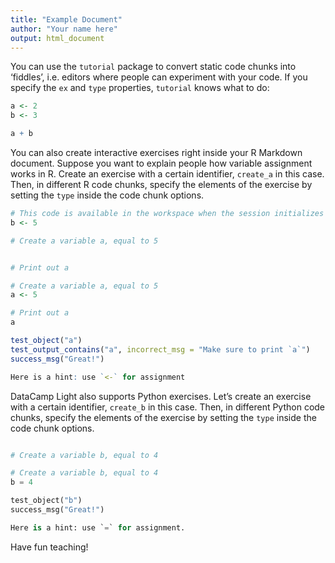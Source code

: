 ```yaml
---
title: "Example Document"
author: "Your name here"
output: html_document
---
```


You can use the `tutorial` package to convert static code chunks into 'fiddles', i.e. editors where people can experiment with your code. If you specify the `ex` and `type` properties, `tutorial` knows what to do:

```r
a <- 2
b <- 3

a + b
```

You can also create interactive exercises right inside your R Markdown document. Suppose you want to explain people how variable assignment works in R. Create an exercise with a certain identifier, `create_a` in this case. Then, in different R code chunks, specify the elements of the exercise by setting the `type` inside the code chunk options.

```r
# This code is available in the workspace when the session initializes
b <- 5
```

```r
# Create a variable a, equal to 5


# Print out a

```

```r
# Create a variable a, equal to 5
a <- 5

# Print out a
a
```

```r
test_object("a")
test_output_contains("a", incorrect_msg = "Make sure to print `a`")
success_msg("Great!")
```

```r
Here is a hint: use `<-` for assignment
```

DataCamp Light also supports Python exercises. Let's create an exercise with a certain identifier, `create_b` in this case. Then, in different Python code chunks, specify the elements of the exercise by setting the `type` inside the code chunk options.

```python
```

```python
# Create a variable b, equal to 4

```

```python
# Create a variable b, equal to 4
b = 4
```

```python
test_object("b")
success_msg("Great!")
```

```python
Here is a hint: use `=` for assignment.
```

Have fun teaching!

